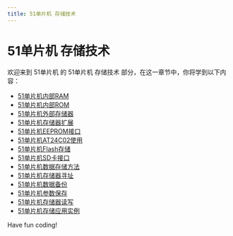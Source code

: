 ```yaml
---
title: 51单片机 存储技术
---
```


# 51单片机 存储技术

欢迎来到 51单片机 的 51单片机 存储技术 部分，在这一章节中，你将学到以下内容：

- [51单片机内部RAM](./0-51-mcu-internal-ram.mdx)
- [51单片机内部ROM](./1-51-mcu-internal-rom.mdx)
- [51单片机外部存储器](./2-51-mcu-external-memory.mdx)
- [51单片机存储器扩展](./3-51-scm-memory-expansion.mdx)
- [51单片机EEPROM接口](./4-51-mcu-eeprom-interface.mdx)
- [51单片机AT24C02使用](./5-51-mcu-at24c02-use.mdx)
- [51单片机Flash存储](./6-51-mcu-flash-storage.mdx)
- [51单片机SD卡接口](./7-51-mcu-sd-card-interface.mdx)
- [51单片机数据存储方法](./8-51-single-chip-data-storage-method.mdx)
- [51单片机存储器寻址](./9-51-mcu-memory-addressing.mdx)
- [51单片机数据备份](./10-51-mcu-data-backup.mdx)
- [51单片机参数保存](./11-51-scm-parameter-storage.mdx)
- [51单片机存储器读写](./12-51-mcu-memory-readwrite.mdx)
- [51单片机存储应用实例](./13-51-mcu-storage-application-examples.mdx)

Have fun coding!